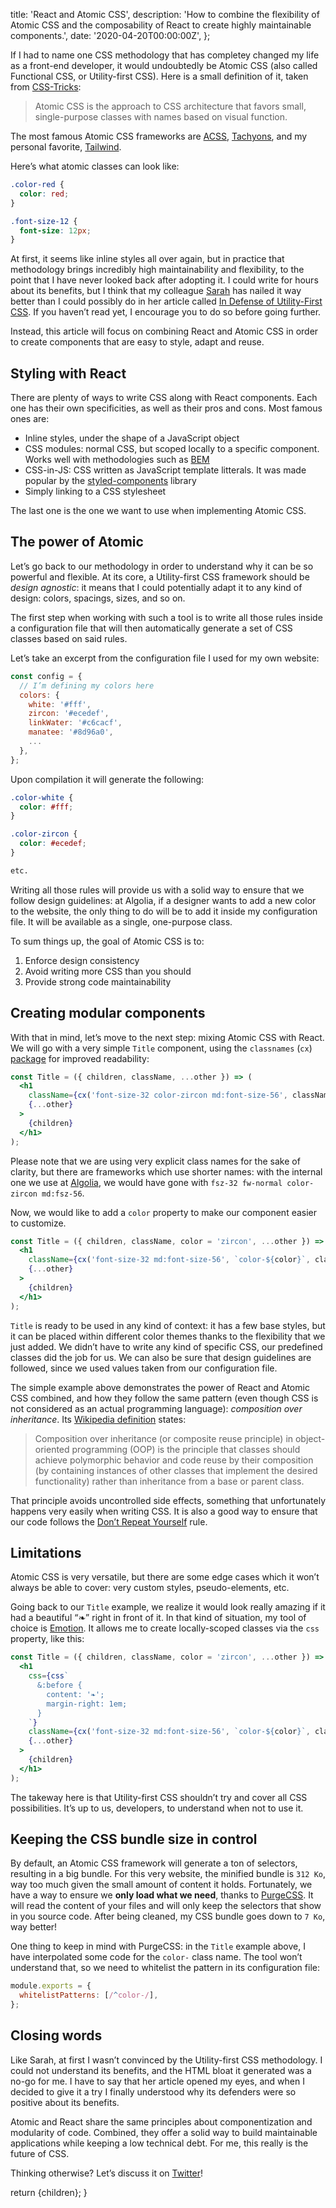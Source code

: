 
  title: 'React and Atomic CSS',
  description:
    'How to combine the flexibility of Atomic CSS and the composability of React to create highly maintainable components.',
  date: '2020-04-20T00:00:00Z',
};

If I had to name one CSS methodology that has completey changed my life as a front-end developer, it would undoubtedly be Atomic CSS (also called Functional CSS, or Utility-first CSS). Here is a small definition of it, taken from [CSS-Tricks](https://css-tricks.com/lets-define-exactly-atomic-css/):

> Atomic CSS is the approach to CSS architecture that favors small, single-purpose classes with names based on visual function.

The most famous Atomic CSS frameworks are [ACSS](https://acss.io/), [Tachyons](http://tachyons.io/), and my personal favorite, [Tailwind](https://tailwindcss.com/).

Here’s what atomic classes can look like:

```css
.color-red {
  color: red;
}

.font-size-12 {
  font-size: 12px;
}
```

At first, it seems like inline styles all over again, but in practice that methodology brings incredibly high maintainability and flexibility, to the point that I have never looked back after adopting it. I could write for hours about its benefits, but I think that my colleague [Sarah](https://sarahdayan.dev/) has nailed it way better than I could possibly do in her article called [In Defense of Utility-First CSS](https://frontstuff.io/in-defense-of-utility-first-css). If you haven’t read yet, I encourage you to do so before going further.

Instead, this article will focus on combining React and Atomic CSS in order to create components that are easy to style, adapt and reuse.

## Styling with React

There are plenty of ways to write CSS along with React components. Each one has their own specificities, as well as their pros and cons. Most famous ones are:

- Inline styles, under the shape of a JavaScript object
- CSS modules: normal CSS, but scoped locally to a specific component. Works well with methodologies such as [BEM](https://css-tricks.com/bem-101/)
- CSS-in-JS: CSS written as JavaScript template litterals. It was made popular by the [styled-components](https://github.com/styled-components/styled-components) library
- Simply linking to a CSS stylesheet

The last one is the one we want to use when implementing Atomic CSS.

## The power of Atomic

Let’s go back to our methodology in order to understand why it can be so powerful and flexible. At its core, a Utility-first CSS framework should be _design agnostic_: it means that I could potentially adapt it to any kind of design: colors, spacings, sizes, and so on.

The first step when working with such a tool is to write all those rules inside a configuration file that will then automatically generate a set of CSS classes based on said rules.

Let’s take an excerpt from the configuration file I used for my own website:

```js
const config = {
  // I’m defining my colors here
  colors: {
    white: '#fff',
    zircon: '#ecedef',
    linkWater: '#c6cacf',
    manatee: '#8d96a0',
    ...
  },
};
```

Upon compilation it will generate the following:

```css
.color-white {
  color: #fff;
}

.color-zircon {
  color: #ecedef;
}

etc.
```

Writing all those rules will provide us with a solid way to ensure that we follow design guidelines: at Algolia, if a designer wants to add a new color to the website, the only thing to do will be to add it inside my configuration file. It will be available as a single, one-purpose class.

To sum things up, the goal of Atomic CSS is to:

1. Enforce design consistency
2. Avoid writing more CSS than you should
3. Provide strong code maintainability

## Creating modular components

With that in mind, let’s move to the next step: mixing Atomic CSS with React. We will go with a very simple `Title` component, using the `classnames` (`cx`) [package](https://github.com/JedWatson/classnames) for improved readability:

```jsx
const Title = ({ children, className, ...other }) => (
  <h1
    className={cx('font-size-32 color-zircon md:font-size-56', className)}
    {...other}
  >
    {children}
  </h1>
);
```

<div className="info">
  Please note that we are using very explicit class names for the sake of
  clarity, but there are frameworks which use shorter names: with the internal
  one we use at <a href="https://www.algolia.com/">Algolia</a>, we would have
  gone with <code>fsz-32 fw-normal color-zircon md:fsz-56</code>.
</div>

Now, we would like to add a `color` property to make our component easier to customize.

```jsx
const Title = ({ children, className, color = 'zircon', ...other }) => (
  <h1
    className={cx('font-size-32 md:font-size-56', `color-${color}`, className)}
    {...other}
  >
    {children}
  </h1>
);
```

`Title` is ready to be used in any kind of context: it has a few base styles, but it can be placed within different color themes thanks to the flexibility that we just added. We didn’t have to write any kind of specific CSS, our predefined classes did the job for us. We can also be sure that design guidelines are followed, since we used values taken from our configuration file.

The simple example above demonstrates the power of React and Atomic CSS combined, and how they follow the same pattern (even though CSS is not considered as an actual programming language): _composition over inheritance_. Its [Wikipedia definition](https://en.wikipedia.org/wiki/Composition_over_inheritance) states:

> Composition over inheritance (or composite reuse principle) in object-oriented programming (OOP) is the principle that classes should achieve polymorphic behavior and code reuse by their composition (by containing instances of other classes that implement the desired functionality) rather than inheritance from a base or parent class.

That principle avoids uncontrolled side effects, something that unfortunately happens very easily when writing CSS. It is also a good way to ensure that our code follows the [Don’t Repeat Yourself](https://en.wikipedia.org/wiki/Don%27t_repeat_yourself) rule.

## Limitations

Atomic CSS is very versatile, but there are some edge cases which it won’t always be able to cover: very custom styles, pseudo-elements, etc.

Going back to our `Title` example, we realize it would look really amazing if it had a beautiful “❧” right in front of it. In that kind of situation, my tool of choice is [Emotion](https://github.com/emotion-js/emotion). It allows me to create locally-scoped classes via the `css` property, like this:

```jsx
const Title = ({ children, className, color = 'zircon', ...other }) => (
  <h1
    css={css`
      &:before {
        content: '❧';
        margin-right: 1em;
      }
    `}
    className={cx('font-size-32 md:font-size-56', `color-${color}`, className)}
    {...other}
  >
    {children}
  </h1>
);
```

The takeway here is that Utility-first CSS shouldn’t try and cover all CSS possibilities. It’s up to us, developers, to understand when not to use it.

## Keeping the CSS bundle size in control

By default, an Atomic CSS framework will generate a ton of selectors, resulting in a big bundle. For this very website, the minified bundle is `312 Ko`, way too much given the small amount of content it holds. Fortunately, we have a way to ensure we **only load what we need**, thanks to [PurgeCSS](https://github.com/FullHuman/purgecss). It will read the content of your files and will only keep the selectors that show in you source code. After being cleaned, my CSS bundle goes down to `7 Ko`, way better!

One thing to keep in mind with PurgeCSS: in the `Title` example above, I have interpolated some code for the `color-` class name. The tool won’t understand that, so we need to whitelist the pattern in its configuration file:

```js
module.exports = {
  whitelistPatterns: [/^color-/],
};
```

## Closing words

Like Sarah, at first I wasn’t convinced by the Utility-first CSS methodology. I could not understand its benefits, and the HTML bloat it generated was a no-go for me. I have to say that her article opened my eyes, and when I decided to give it a try I finally understood why its defenders were so positive about its benefits.

Atomic and React share the same principles about componentization and modularity of code. Combined, they offer a solid way to build maintainable applications while keeping a low technical debt. For me, this really is the future of CSS.

Thinking otherwise? Let’s discuss it on [Twitter](https://twitter.com/ronanlevesque)!

  return <MdxLayout metadata={metadata}>{children}</MdxLayout>;
}
